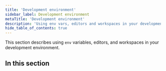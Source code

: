 ```yaml
---
title: 'Development environment'
sidebar_label: Development environment
metaTitle: 'Development environment'
description: 'Using env vars, editors and workspaces in your development environment'
hide_table_of_contents: true
---
```


<TopBlock>

This section describes using `env` variables, editors, and workspaces in your development environment.

</TopBlock>

## In this section

<Subsections depth="3" />
